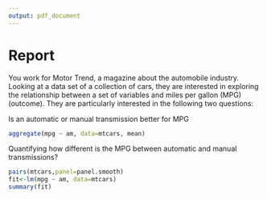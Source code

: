 ```yaml
---
output: pdf_document
---
```

Report
======
You work for Motor Trend, a magazine about the automobile industry. Looking at a data set of a collection of cars, they are interested in exploring the relationship between a set of variables and miles per gallon (MPG) (outcome). They are particularly interested in the following two questions:

Is an automatic or manual transmission better for MPG

```r
aggregate(mpg ~ am, data=mtcars, mean)
```

Quantifying how different is the MPG between automatic and manual transmissions?

```r
pairs(mtcars,panel=panel.smooth)
fit<-lm(mpg ~ am, data=mtcars)
summary(fit)
```


